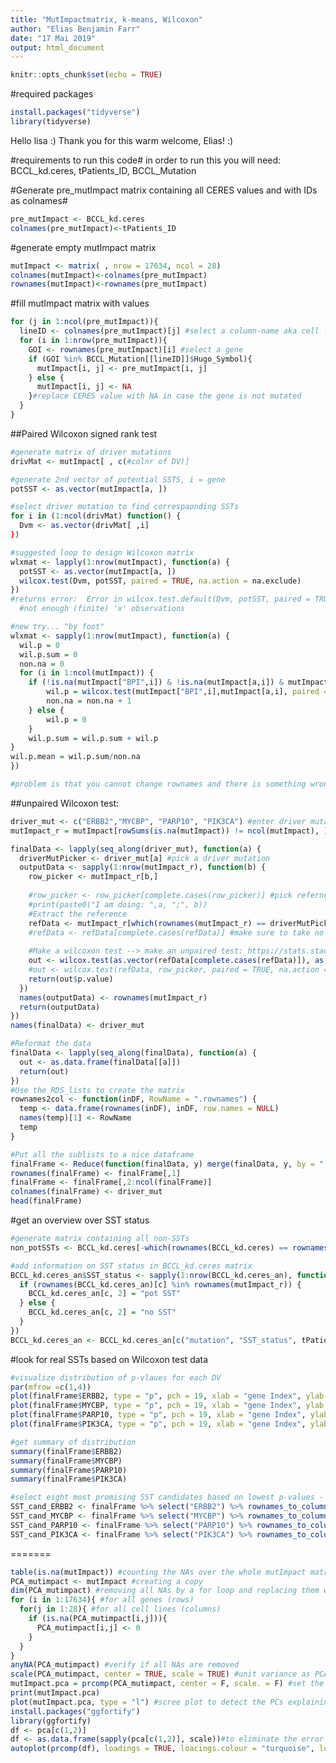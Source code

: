 ```yaml
---
title: "MutImpactmatrix, k-means, Wilcoxon"
author: "Elias Benjamin Farr"
date: "17 Mai 2019"
output: html_document
---
```


```r
knitr::opts_chunk$set(echo = TRUE)
```
#required packages
```r
install.packages("tidyverse")
library(tidyverse)
```

Hello lisa :) 
Thank you for this warm welcome, Elias! :)

#requirements to run this code#
in order to run this you will need: BCCL_kd.ceres, tPatients_ID, BCCL_Mutation



#Generate pre_mutImpact matrix containing all CERES values and with IDs as colnames#
```r
pre_mutImpact <- BCCL_kd.ceres
colnames(pre_mutImpact)<-tPatients_ID
```


#generate empty mutImpact matrix
```r
mutImpact <- matrix( , nrow = 17634, ncol = 28)
colnames(mutImpact)<-colnames(pre_mutImpact)
rownames(mutImpact)<-rownames(pre_mutImpact)
```

#fill mutImpact matrix with values
```r
for (j in 1:ncol(pre_mutImpact)){
  lineID <- colnames(pre_mutImpact)[j] #select a column-name aka cell line
  for (i in 1:nrow(pre_mutImpact)){
    GOI <- rownames(pre_mutImpact)[i] #select a gene
    if (GOI %in% BCCL_Mutation[[lineID]]$Hugo_Symbol){
      mutImpact[i, j] <- pre_mutImpact[i, j]
    } else {
      mutImpact[i, j] <- NA
    }#replace CERES value with NA in case the gene is not mutated
  }
}
```

##Paired Wilcoxon signed rank test

```r
#generate matrix of driver mutations
drivMat <- mutImpact[ , c(#colnr of DV)]

#generate 2nd vector of potential SSTS, i = gene
potSST <- as.vector(mutImpact[a, ])

#select driver mutation to find correspaonding SSTs
for i in (1:ncol(drivMat) function() {
  Dvm <- as.vector(drivMat[ ,i]
})

#suggested loop to design Wilcoxon matrix
wlxmat <- lapply(1:nrow(mutImpact), function(a) {
  potSST <- as.vector(mutImpact[a, ])
  wilcox.test(Dvm, potSST, paired = TRUE, na.action = na.exclude)
})
#returns error:  Error in wilcox.test.default(Dvm, potSST, paired = TRUE, na.action = na.exclude) : 
  #not enough (finite) 'x' observations 

#new try... "by foot"
wlxmat <- sapply(1:nrow(mutImpact), function(a) {
  wil.p = 0
  wil.p.sum = 0
  non.na = 0
  for (i in 1:ncol(mutImpact)) {
    if (!is.na(mutImpact["BPI",i]) & !is.na(mutImpact[a,i]) & mutImpact["BPI",i]!=mutImpact[a,i]) {#here BPI is supposed to be a DV
        wil.p = wilcox.test(mutImpact["BPI",i],mutImpact[a,i], paired = TRUE)$p.value
        non.na = non.na + 1
    } else {
        wil.p = 0
    }
    wil.p.sum = wil.p.sum + wil.p
}
wil.p.mean = wil.p.sum/non.na
})

#problem is that you cannot change rownames and there is something wrong with the computation as some values are 1 (NAN are the values in case there is no co-existence of the DV and the SST)
```
##unpaired Wilcoxon test:
```r
driver_mut <- c("ERBB2","MYCBP", "PARP10", "PIK3CA") #enter driver mutations
mutImpact_r = mutImpact[rowSums(is.na(mutImpact)) != ncol(mutImpact), ] #_r=reduced: get rid of all the ONLY NA rows (this will save computation)

finalData <- lapply(seq_along(driver_mut), function(a) {
  driverMutPicker <- driver_mut[a] #pick a driver mutation
  outputData <- sapply(1:nrow(mutImpact_r), function(b) {
    row_picker <- mutImpact_r[b,]
    
    #row_picker <- row_picker[complete.cases(row_picker)] #pick refernce data and get rid of NA values
    #print(paste0("I am doing: ",a, ";", b))
    #Extract the reference
    refData <- mutImpact_r[which(rownames(mutImpact_r) == driverMutPicker),] #pick the data for the reference driver Mutation
    #refData <- refData[complete.cases(refData)] #make sure to take no NA values
    
    #Make a wilcoxon test --> make an unpaired test: https://stats.stackexchange.com/questions/93734/paired-or-unpaired-wilcoxon-test
    out <- wilcox.test(as.vector(refData[complete.cases(refData)]), as.vector(row_picker[complete.cases(row_picker)]))
    #out <- wilcox.test(refData, row_picker, paired = TRUE, na.action = na.exclude)
    return(out$p.value)
  })
  names(outputData) <- rownames(mutImpact_r)
  return(outputData)
})
names(finalData) <- driver_mut

#Reformat the data
finalData <- lapply(seq_along(finalData), function(a) {
  out <- as.data.frame(finalData[[a]])
  return(out)
})
#Use the RDS_lists to create the matrix
rownames2col <- function(inDF, RowName = ".rownames") {
  temp <- data.frame(rownames(inDF), inDF, row.names = NULL)
  names(temp)[1] <- RowName
  temp
}

#Put all the sublists to a nice dataframe
finalFrame <- Reduce(function(finalData, y) merge(finalData, y, by = ".rownames", all = TRUE), lapply(finalData, rownames2col))
rownames(finalFrame) <- finalFrame[,1]
finalFrame <- finalFrame[,2:ncol(finalFrame)]
colnames(finalFrame) <- driver_mut
head(finalFrame)
```
#get an overview over SST status
```r
#generate matrix containing all non-SSTs
non_potSSTs <- BCCL_kd.ceres[-which(rownames(BCCL_kd.ceres) == rownames(mutImpact_r)),]

#add information on SST status in BCCL_kd.ceres matrix
BCCL_kd.ceres_an$SST_status <- sapply(1:nrow(BCCL_kd.ceres_an), function(c) {
  if (rownames(BCCL_kd.ceres_an)[c] %in% rownames(mutImpact_r)) {
    BCCL_kd.ceres_an[c, 2] = "pot SST"
  } else {
    BCCL_kd.ceres_an[c, 2] = "no SST"
  }
})
BCCL_kd.ceres_an <- BCCL_kd.ceres_an[c("mutation", "SST_status", tPatients_ID)]#reorder columns
```
#look for real SSTs based on Wilcoxon test data
```r
#visualize distribution of p-vlaues for each DV
par(mfrow =c(1,4))
plot(finalFrame$ERBB2, type = "p", pch = 19, xlab = "gene Index", ylab = "mean p-value Wilcoxon Test" )
plot(finalFrame$MYCBP, type = "p", pch = 19, xlab = "gene Index", ylab = "mean p-value Wilcoxon Test" )
plot(finalFrame$PARP10, type = "p", pch = 19, xlab = "gene Index", ylab = "mean p-value Wilcoxon Test" )
plot(finalFrame$PIK3CA, type = "p", pch = 19, xlab = "gene Index", ylab = "mean p-value Wilcoxon Test" )

#get summary of distribution
summary(finalFrame$ERBB2)
summary(finalFrame$MYCBP)
summary(finalFrame$PARP10)
summary(finalFrame$PIK3CA)

#select eight most promising SST candidates based on lowest p-values - libraries needed: dplyr, tibble (included in "tidyverse") -> I will try and find a simpler version for this code.. I am pretty sure you can handle this with an apply command
SST_cand_ERBB2 <- finalFrame %>% select("ERBB2") %>% rownames_to_column() %>% filter(ERBB2 < quantile(ERBB2, probs = 0.001)) %>% column_to_rownames()
SST_cand_MYCBP <- finalFrame %>% select("MYCBP") %>% rownames_to_column() %>% filter(MYCBP < quantile(MYCBP, probs = 0.001)) %>% column_to_rownames()
SST_cand_PARP10 <- finalFrame %>% select("PARP10") %>% rownames_to_column() %>% filter(!is.na(PARP10)) %>% filter(PARP10 < quantile(PARP10, probs = 0.001)) %>% column_to_rownames() #removal of NA required 
SST_cand_PIK3CA <- finalFrame %>% select("PIK3CA") %>% rownames_to_column() %>% filter(PIK3CA < quantile(PIK3CA, probs = 0.001)) %>% column_to_rownames()
```


=======
```r
table(is.na(mutImpact)) #counting the NAs over the whole mutImpact matrix.
PCA_mutimpact <- mutImpact #creating a copy
dim(PCA_mutimpact) #removing all NAs by a for loop and replacing them with a zero
for (i in 1:17634){ #for all genes (rows)
  for(j in 1:28){ #for all cell lines (columns)
    if (is.na(PCA_mutimpact[i,j])){
      PCA_mutimpact[i,j] <- 0
    }
  }
}
anyNA(PCA_mutimpact) #verify if all NAs are removed
scale(PCA_mutimpact, center = TRUE, scale = TRUE) #unit variance as PCA preperation
mutImpact.pca = prcomp(PCA_mutimpact, center = F, scale. = F) #set the parameters false since we already centered and scaled the data
print(mutImpact.pca)
plot(mutImpact.pca, type = "l") #scree plot to detect the PCs explaining most of the variance: PC 1 and 2 have each 3-4% explained variances, PC3-8 approx. 1% each. We ttry to continue with PC 1/2.
install.packages("ggfortify")
library(ggfortify)
df <- pca[c(1,2)]
df <- as.data.frame(sapply(pca[c(1,2)], scale))#to eliminate the error "Error in colMeans(x, na.rm = TRUE) : 'x' must be numeric", since cateogorical variables cannot be sclaed
autoplot(prcomp(df), loadings = TRUE, loacings.colour = "turquoise", loadings.label = TRUE, loadings.label.size = 3) #we receive the PCA plot
```

